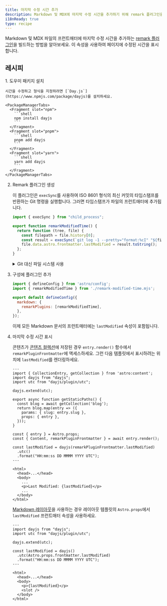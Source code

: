 ```yaml
---
title: 마지막 수정 시간 추가
description: Markdown 및 MDX에 마지막 수정 시간을 추가하기 위해 remark 플러그인을 빌드하세요.
i18nReady: true
type: recipe
---
```


Markdown 및 MDX 파일의 프런트매터에 마지막 수정 시간을 추가하는 [remark 플러그인](https://github.com/remarkjs/remark)을 빌드하는 방법을 알아보세요. 이 속성을 사용하여 페이지에 수정된 시간을 표시합니다.

## 레시피

<Steps>
1. 도우미 패키지 설치

    시간을 수정하고 형식을 지정하려면 [`Day.js`](https://www.npmjs.com/package/dayjs)를 설치하세요.

    <PackageManagerTabs>
      <Fragment slot="npm">
        ```shell
        npm install dayjs
        ```
      </Fragment>
      <Fragment slot="pnpm">
        ```shell
        pnpm add dayjs
        ```
      </Fragment>
      <Fragment slot="yarn">
        ```shell
        yarn add dayjs
        ```
      </Fragment>
    </PackageManagerTabs>

2. Remark 플러그인 생성

    이 플러그인은 `execSync`를 사용하여 ISO 8601 형식의 최신 커밋의 타임스탬프를 반환하는 Git 명령을 실행합니다. 그러면 타임스탬프가 파일의 프런트매터에 추가됩니다.

     ```js title="remark-modified-time.mjs"
     import { execSync } from "child_process";

     export function remarkModifiedTime() {
       return function (tree, file) {
         const filepath = file.history[0];
         const result = execSync(`git log -1 --pretty="format:%cI" "${filepath}"`);
         file.data.astro.frontmatter.lastModified = result.toString();
       };
     }
     ```
    <details>
    <summary>Git 대신 파일 시스템 사용</summary>

    파일에서 마지막으로 수정된 타임스탬프를 가져오는 데 Git을 사용하는 것이 권장되는 방법이지만 파일 시스템 수정 시간을 사용할 수도 있습니다.
    이 플러그인은 `statSync`를 사용하여 파일의 `mtime` (수정 시간)을 ISO 8601 형식으로 가져옵니다. 그러면 타임스탬프가 파일의 프런트매터에 추가됩니다.
     
    ```js title="remark-modified-time.mjs"
    import { statSync } from "fs";

    export function remarkModifiedTime() {
      return function (tree, file) {
        const filepath = file.history[0];
        const result = statSync(filepath);
        file.data.astro.frontmatter.lastModified = result.mtime.toISOString();
      };
    }
    ```
    </details>

3. 구성에 플러그인 추가

    ```js title="astro.config.mjs"
    import { defineConfig } from 'astro/config';
    import { remarkModifiedTime } from './remark-modified-time.mjs';

    export default defineConfig({
      markdown: {
        remarkPlugins: [remarkModifiedTime],
      },
    });
    ```

    이제 모든 Markdown 문서의 프런트매터에는 `lastModified` 속성이 포함됩니다.

4. 마지막 수정 시간 표시

    콘텐츠가 [콘텐츠 컬렉션](/ko/guides/content-collections/)에 저장된 경우 `entry.render()` 함수에서 `remarkPluginFrontmatter`에 액세스하세요. 그런 다음 템플릿에서 표시하려는 위치에 `lastModified`를 렌더링하세요.

    ```astro title="src/pages/posts/[slug].astro" {3-4,6,17,19-21,28}
    ---
    import { CollectionEntry, getCollection } from 'astro:content';
    import dayjs from "dayjs";
    import utc from "dayjs/plugin/utc";

    dayjs.extend(utc);

    export async function getStaticPaths() {
      const blog = await getCollection('blog');
      return blog.map(entry => ({
        params: { slug: entry.slug },
        props: { entry },
      }));
    }

    const { entry } = Astro.props;
    const { Content, remarkPluginFrontmatter } = await entry.render();

    const lastModified = dayjs(remarkPluginFrontmatter.lastModified)
      .utc()
      .format("HH:mm:ss DD MMMM YYYY UTC");
    ---

    <html>
      <head>...</head>
      <body>
        ...
        <p>Last Modified: {lastModified}</p>
        ...
      </body>
    </html>
    ```

    [Markdown 레이아웃](/ko/guides/markdown-content/#markdown-및-mdx-페이지)을 사용하는 경우 레이아웃 템플릿의 `Astro.props`에서 `lastModified` 프런트매터 속성을 사용하세요.

    ```astro title="src/layouts/BlogLayout.astro" {2-3,5,7-9,15}
    ---
    import dayjs from "dayjs";
    import utc from "dayjs/plugin/utc";

    dayjs.extend(utc);

    const lastModified = dayjs()
      .utc(Astro.props.frontmatter.lastModified)
      .format("HH:mm:ss DD MMMM YYYY UTC");
    ---

    <html>
      <head>...</head>
      <body>
        <p>{lastModified}</p>
        <slot />
      </body>
    </html>
    ```
</Steps>